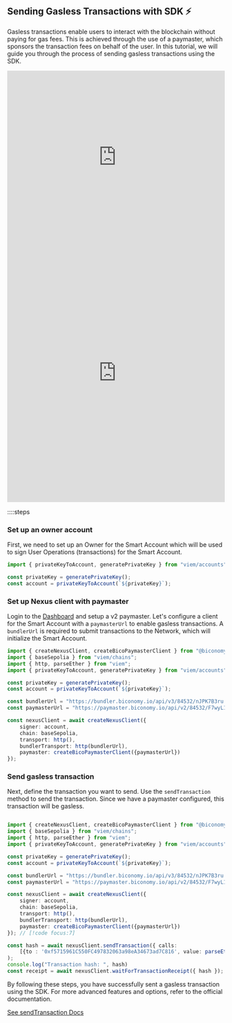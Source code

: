 ## Sending Gasless Transactions with SDK ⚡️

Gasless transactions enable users to interact with the blockchain without paying for gas fees. This is achieved through the use of a paymaster, which sponsors the transaction fees on behalf of the user. In this tutorial, we will guide you through the process of sending gasless transactions using the SDK.

<iframe className="mt-6" width="100%" height="400px" frameBorder="0" src="https://www.youtube.com/embed/qJ2amac_o7Y"></iframe>

<iframe className="mt-6" width="100%" height="600px" frameBorder="0" src="https://stackblitz.com/github/bcnmy/examples/tree/main/nextjs-tutorial-gasless-transaction?embed=1&file=index.ts&hideNavigation=1&hideDevTools=true&terminalHeight=1&hideExplorer=1&devtoolsheight=1&ctl=1"></iframe>


::::steps

### Set up an owner account
First, we need to set up an Owner for the Smart Account which will be used to sign User Operations (transactions) for the Smart Account.

```typescript
import { privateKeyToAccount, generatePrivateKey } from "viem/accounts";

const privateKey = generatePrivateKey();
const account = privateKeyToAccount(`${privateKey}`);
```

### Set up Nexus client with paymaster
Login to the [Dashboard](https://dashboard.biconomy.io/) and setup a v2 paymaster. Let's configure a client for the Smart Account with a `paymasterUrl` to enable gasless transactions. A `bundlerUrl` is required to submit transactions to the Network, which will initialize the Smart Account.

```typescript
import { createNexusClient, createBicoPaymasterClient } from "@biconomy/abstractjs";
import { baseSepolia } from "viem/chains"; 
import { http, parseEther } from "viem";
import { privateKeyToAccount, generatePrivateKey } from "viem/accounts";

const privateKey = generatePrivateKey();
const account = privateKeyToAccount(`${privateKey}`);

const bundlerUrl = "https://bundler.biconomy.io/api/v3/84532/nJPK7B3ru.dd7f7861-190d-41bd-af80-6877f74b8f44";
const paymasterUrl = "https://paymaster.biconomy.io/api/v2/84532/F7wyL1clz.75a64804-3e97-41fa-ba1e-33e98c2cc703"; // [!code focus:8]

const nexusClient = await createNexusClient({
    signer: account,
    chain: baseSepolia,
    transport: http(),
    bundlerTransport: http(bundlerUrl),
    paymaster: createBicoPaymasterClient({paymasterUrl})
});
```

### Send gasless transaction
Next, define the transaction you want to send. Use the `sendTransaction` method to send the transaction. Since we have a paymaster configured, this transaction will be gasless.

```typescript

import { createNexusClient, createBicoPaymasterClient } from "@biconomy/abstractjs";
import { baseSepolia } from "viem/chains"; 
import { http, parseEther } from "viem";
import { privateKeyToAccount, generatePrivateKey } from "viem/accounts";

const privateKey = generatePrivateKey();
const account = privateKeyToAccount(`${privateKey}`);

const bundlerUrl = "https://bundler.biconomy.io/api/v3/84532/nJPK7B3ru.dd7f7861-190d-41bd-af80-6877f74b8f44";
const paymasterUrl = "https://paymaster.biconomy.io/api/v2/84532/F7wyL1clz.75a64804-3e97-41fa-ba1e-33e98c2cc703";

const nexusClient = await createNexusClient({
    signer: account,
    chain: baseSepolia,
    transport: http(),
    bundlerTransport: http(bundlerUrl),
    paymaster: createBicoPaymasterClient({paymasterUrl})
}); // [!code focus:7]

const hash = await nexusClient.sendTransaction({ calls:  
    [{to : '0xf5715961C550FC497832063a98eA34673ad7C816', value: parseEther('0')}] },
); 
console.log("Transaction hash: ", hash) 
const receipt = await nexusClient.waitForTransactionReceipt({ hash });

```

By following these steps, you have successfully sent a gasless transaction using the SDK. For more advanced features and options, refer to the official documentation.

[See sendTransaction Docs](/nexus-client/methods#sendtransaction)
